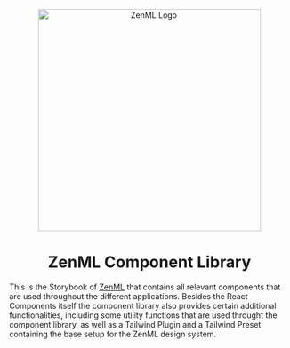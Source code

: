 
<Meta title="Introduction" />

<div align="center">
	<img
		style={{ marginBottom: "16px" }}
		alt="ZenML Logo"
		src="https://user-images.githubusercontent.com/3348134/223112746-345126ff-a0e8-479f-8ac0-670d78f71712.png"
		alt="Logo"
		width="400"
	/>
	<h1>ZenML Component Library</h1>
</div>

This is the Storybook of [ZenML](https://zenml.io) that contains all relevant components that are used throughout the different applications. Besides the React Components itself the component library also provides certain additional functionalities, including some utility functions that are used throught the component library, as well as a Tailwind Plugin and a Tailwind Preset containing the base setup for the ZenML design system.
